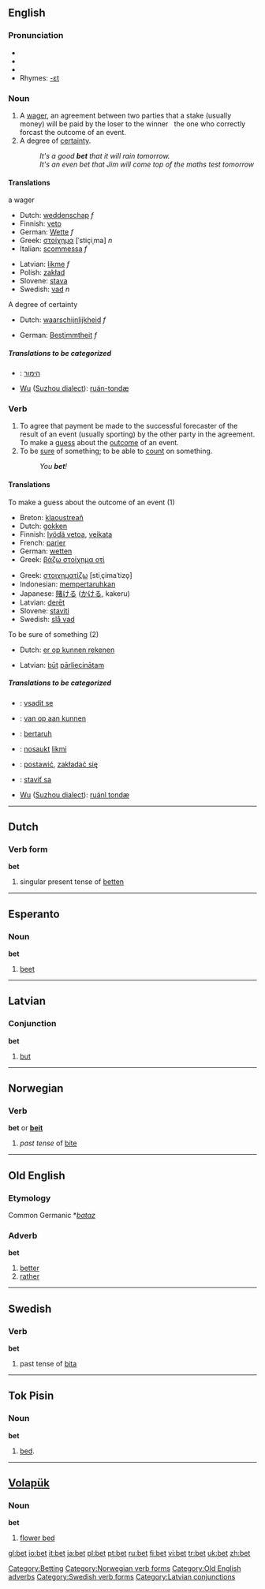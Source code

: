 {{see|BET}}

==English==

===Pronunciation===
*{{IPA|/ˈbεt/}}
*{{SAMPA|/"bEt/}}
*{{audio|en-us-bet.ogg|Audio (US)}}
*Rhymes: [[Rhymes:English:-ɛt|-ɛt]]

===Noun===
{{en-noun}}

# A [[wager]], an agreement between two parties that a stake (usually money) will be paid by the loser to the winner &nbsp; the one who correctly forcast the outcome of an event.
# A degree of [[certainty]].
#:''It's a good '''bet''' that it will rain tomorrow.''
#:''It's an even bet that Jim will come top of the maths test tomorrow''
[[Category:Betting]]

====Translations====
;a wager 
{{top}}
*Dutch: [[weddenschap]] ''f''
*Finnish: [[veto]]
*German: [[Wette]] ''f''
*Greek: [[στοίχημα]] [ˈstiçiˌma] ''n''
*Italian: [[scommessa]] ''f''
{{mid}}
*Latvian: [[likme]] ''f''
*Polish: [[zakład]] {{m}}
*Slovene: [[stava]] {{f}}
*Swedish: [[vad#Noun|vad]] ''n''
{{bottom}}

;A degree of certainty 
{{top}}
*Dutch: [[waarschijnlijkheid]] ''f''
{{mid}}
*German: [[Bestimmtheit]] ''f''
{{bottom}}

=====Translations to be categorized=====
{{checktrans}}
{{top}}
*{{ttbc|Hebrew}}: [[הימור]] {{m}}
{{mid}}
*[[w:Wu (linguistics)|Wu]] ([[w:Suzhou dialect|Suzhou dialect]]): [[ruán-tondæ]]
{{bottom}}

===Verb===
{{en-verb|bets|betting|'''bet '''or''' [[betted]]'''}}

# To agree that payment be made to the successful forecaster of the result of an event (usually sporting) by the other party in the agreement. To make a [[guess]] about the [[outcome]] of an event.
# To be [[sure]] of something; to be able to [[count]] on something.
#: ''You '''bet'''!''

====Translations====
;To make a guess about the outcome of an event (1)
{{top}}
*Breton: [[klaoustreañ]]
*Dutch: [[gokken]]
*Finnish: [[lyödä vetoa]], [[veikata]]
*French: [[parier]]
*German: [[wetten]]
*Greek: [[βάζω στοίχημα οτί]]
{{mid}}
*Greek: [[στοιχηματίζω]] [stiˌçimaˈtizo̞]
*Indonesian: [[taruh|mempertaruhkan]]
*Japanese: [[賭ける]] ([[かける]], kakeru)
*Latvian: [[derēt]]
*Slovene: [[staviti]]
*Swedish: [[slå vad]]
{{bottom}}

;To be sure of something (2)
{{top}}
*Dutch: [[er op kunnen rekenen]]
{{mid}}
*Latvian: [[būt]] [[pārliecināts|pārliecinātam]]
{{bottom}}

=====Translations to be categorized=====
{{checktrans}}
{{top}}
*{{ttbc|Czech}}: [[vsadit se]]
*{{ttbc|Dutch}}: [[van op aan kunnen]]
*{{ttbc|Indonesian}}: [[taruh|bertaruh]]
*{{ttbc|Latvian}}: [[nosaukt]] [[likme|likmi]]
{{mid}}
*{{ttbc|Polish}}: [[postawić]], [[zakładać się]]
*{{ttbc|Slovak}}: [[staviť sa]]
*[[w:Wu (linguistics)|Wu]] ([[w:Suzhou dialect|Suzhou dialect]]): [[ruánl tondæ]]
{{bottom}}

----

==Dutch==

===Verb form===
'''bet'''

# singular present tense of [[betten]]

----

==Esperanto==

===Noun===
'''bet'''

# [[beet]]

----

==Latvian==

===Conjunction===
'''bet'''
# [[but]]

----

==Norwegian==

===Verb===
[[Category:Norwegian verb forms]]
'''bet''' or '''[[beit]]'''
#''past tense'' of [[bite#Norwegian|bite]]

----

==Old English==

===Etymology===
Common Germanic *''[[bataz]]''
===Adverb===
'''bet'''

# [[better]]
# [[rather]]

[[Category:Old English adverbs]]

----

==Swedish==

===Verb===
'''bet'''

# past tense of [[bita]]
[[Category:Swedish verb forms]]

----

==Tok Pisin==

===Noun===
'''bet'''

# [[bed]].

----

==[[Volapük]]==

===Noun===
'''bet'''

# [[flower bed]]

[[Category:Latvian conjunctions]]

[[gl:bet]]
[[io:bet]]
[[it:bet]]
[[ja:bet]]
[[pl:bet]]
[[pt:bet]]
[[ru:bet]]
[[fi:bet]]
[[vi:bet]]
[[tr:bet]]
[[uk:bet]]
[[zh:bet]]